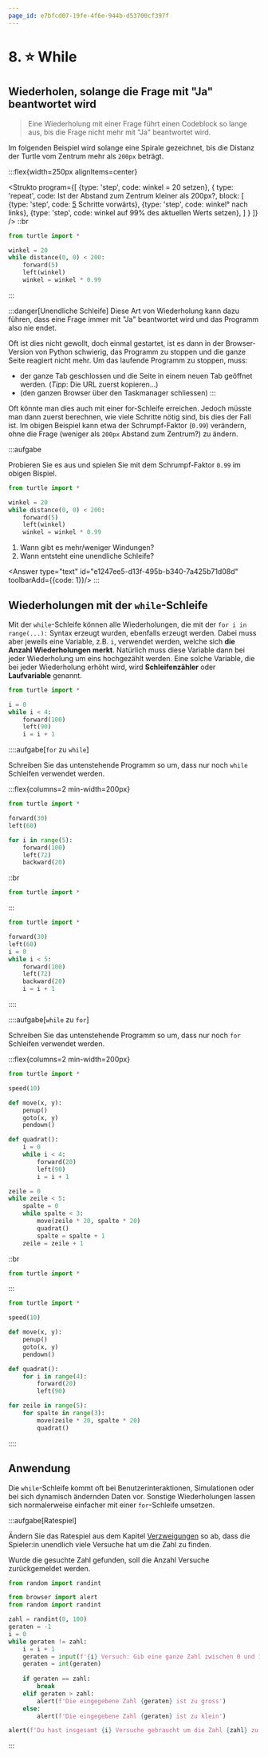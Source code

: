 ```yaml
---
page_id: e7bfcd07-19fe-4f6e-944b-d53700cf397f
---
```



# 8. ⭐️ While


## Wiederholen, solange die Frage mit "Ja" beantwortet wird

> Eine Wiederholung mit einer Frage führt einen Codeblock so lange aus, bis die Frage nicht mehr mit "Ja" beantwortet wird.

Im folgenden Beispiel wird solange eine Spirale gezeichnet, bis die Distanz der Turtle vom Zentrum mehr als `200px` beträgt.

:::flex{width=250px alignItems=center}

<Strukto program={[
    {type: 'step', code: <span><span className="var">winkel</span> = 20 setzen</span>},
    {
        type: 'repeat', 
        code: <span>Ist der Abstand zum Zentrum kleiner als 200px?</span>,
        block: [
            {type: 'step', code: <span><u>5</u> Schritte vorwärts</span>},
            {type: 'step', code: <span><span className="var">winkel</span>° nach links</span>},
            {type: 'step', code: <span><span className="var">winkel</span> auf 99% des aktuellen Werts setzen</span>},
        ]
    }
]} />
::br

```py live_py slim
from turtle import *

winkel = 20
while distance(0, 0) < 200:
    forward(5)
    left(winkel)
    winkel = winkel * 0.99
```
:::

:::danger[Unendliche Schleife]
Diese Art von Wiederholung kann dazu führen, dass eine Frage immer mit "Ja" beantwortet wird und das Programm also nie endet.

Oft ist dies nicht gewollt, doch einmal gestartet, ist es dann in der Browser-Version von Python schwierig, das Programm zu stoppen und die ganze Seite reagiert nicht mehr. Um das laufende Programm zu stoppen, muss:
- der ganze Tab geschlossen und die Seite in einem neuen Tab geöffnet werden. (*Tipp*: Die URL zuerst kopieren...)
- (den ganzen Browser über den Taskmanager schliessen)
:::

Oft könnte man dies auch mit einer for-Schleife erreichen. Jedoch müsste man dann zuerst berechnen, wie viele Schritte nötig sind, bis dies der Fall ist. Im obigen Beispiel kann etwa der Schrumpf-Faktor (`0.99`) verändern, ohne die Frage (weniger als `200px` Abstand zum Zentrum?) zu ändern.

:::aufgabe
<Answer type="state" id="8ca0706a-e5a3-4437-b23a-4537e550f774" />

Probieren Sie es aus und spielen Sie mit dem Schrumpf-Faktor `0.99` im obigen Bispiel.

```py live_py title=Spirale.py id=a9d06428-a918-450e-accc-99c81b5d07c7
from turtle import *

winkel = 20
while distance(0, 0) < 200:
    forward(5)
    left(winkel)
    winkel = winkel * 0.99
```

1. Wann gibt es mehr/weniger Windungen?
2. Wann entsteht eine unendliche Schleife?

<Answer type="text" id="e1247ee5-d13f-495b-b340-7a425b71d08d" toolbarAdd={{code: 1}}/>
:::

## Wiederholungen mit der `while`-Schleife

Mit der `while`-Schleife können alle Wiederholungen, die mit der `for i in range(...):` Syntax erzeugt wurden, ebenfalls erzeugt werden. Dabei muss aber jeweils eine Variable, z.B. `i`, verwendet werden, welche sich **die Anzahl Wiederholungen merkt**. Natürlich muss diese Variable dann bei jeder Wiederholung um eins hochgezählt werden. Eine solche Variable, die bei jeder Wiederholung erhöht wird, wird **Schleifenzähler** oder **Laufvariable** genannt.

```py live_py slim
from turtle import *

i = 0
while i < 4:
    forward(100)
    left(90)
    i = i + 1
```

::::aufgabe[`for` zu `while`]
<Answer type="state" id="5c7d2980-3842-4b79-b1af-69ddad459b21" />

Schreiben Sie das untenstehende Programm so um, dass nur noch `while` Schleifen verwendet werden.

:::flex{columns=2 min-width=200px}
```py live_py slim
from turtle import *

forward(30)
left(60)

for i in range(5):
    forward(100)
    left(72)
    backward(20) 
```
::br

```py live_py title=to-while.py id=2f288418-a751-4955-91e6-44ef58a2844b
from turtle import *
```
:::

<Solution id="1a34bc16-5fb1-4e2e-bf0e-9a08455e7579">

```py live_py slim
from turtle import *

forward(30)
left(60)
i = 0
while i < 5:
    forward(100)
    left(72)
    backward(20)
    i = i + 1
```

</Solution>

::::

::::aufgabe[`while` zu `for`]
<Answer type="state" id="2c3ce7d3-264f-4607-b789-20e8ab1985d8" />

Schreiben Sie das untenstehende Programm so um, dass nur noch `for` Schleifen verwendet werden.

:::flex{columns=2 min-width=200px}
```py live_py slim
from turtle import *

speed(10)

def move(x, y):
    penup()
    goto(x, y)
    pendown()

def quadrat():
    i = 0
    while i < 4:
        forward(20)
        left(90)
        i = i + 1

zeile = 0
while zeile < 5:
    spalte = 0
    while spalte < 3:
        move(zeile * 20, spalte * 20)
        quadrat()
        spalte = spalte + 1
    zeile = zeile + 1
```
::br

```py live_py title=to-while.py id=729af77c-0c3b-46f9-b95a-35d86be96cde
from turtle import *
```
:::

<Solution id="1a34bc16-5fb1-4e2e-bf0e-9a08455e7579">

```py live_py slim
from turtle import *

speed(10)

def move(x, y):
    penup()
    goto(x, y)
    pendown()

def quadrat():
    for i in range(4):
        forward(20)
        left(90)

for zeile in range(5):
    for spalte in range(3):
        move(zeile * 20, spalte * 20)
        quadrat()
```
</Solution>
::::

## Anwendung

Die `while`-Schleife kommt oft bei Benutzerinteraktionen, Simulationen oder bei sich dynamisch ändernden Daten vor. Sonstige Wiederholungen lassen sich normalerweise einfacher mit einer `for`-Schleife umsetzen.

:::aufgabe[Ratespiel]
<Answer type="state" id="f5a8546d-ad02-47c9-a35a-9f680cffe497" />

Ändern Sie das Ratespiel aus dem Kapitel [Verzweigungen](../04-Verzweigungen/index.mdx#ratespiel) so ab, dass die Spieler:in unendlich viele Versuche hat um die Zahl zu finden.

Wurde die gesuchte Zahl gefunden, soll die Anzahl Versuche zurückgemeldet werden.

```py live_py title=Ratespiel.py id=965ea80d-ff8c-43f9-b8f9-174f01884fca
from random import randint
```

<Solution id="1a34bc16-5fb1-4e2e-bf0e-9a08455e7579">

```py live_py slim
from browser import alert
from random import randint 

zahl = randint(0, 100)
geraten = -1
i = 0
while geraten != zahl:
    i = i + 1
    geraten = input(f'{i} Versuch: Gib eine ganze Zahl zwischen 0 und 100 ein.')
    geraten = int(geraten)
    
    if geraten == zahl:
        break
    elif geraten > zahl:
        alert(f'Die eingegebene Zahl {geraten} ist zu gross')
    else:
        alert(f'Die eingegebene Zahl {geraten} ist zu klein')

alert(f'Du hast insgesamt {i} Versuche gebraucht um die Zahl {zahl} zu finden.')
```

</Solution>
:::
